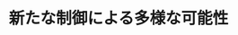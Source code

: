 ﻿---
title: "新たな制御による多様な可能性"
category: "工学院系"
vol: 66
interviewee: "山浦・黄"
url: ""
tags: []
pdf: "66-5-yamaura-huang.pdf"
career: ""
preface: "今日、生産されているロボットの種類は多岐に 渡る。中には、テレビにより紹介されるものもあ るなど、身近になっている。一方で、産業の進化 に伴い、複雑な機構を持つロボットが増え、制御 に要求される技術や精度は日々高度化している。 ロボットの高精度な制御を可能とすることに よって、社会のさまざまなニーズに応えていくこ とが、山浦・黄研究室の目標である。今回は、そ の中でも黄先生の研究である、安定した二足歩行 や作業能力の拡張などを目標とした、制御方法に ついての話を伺った。"
---
